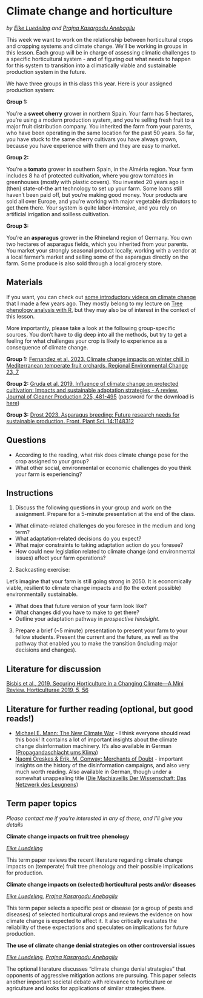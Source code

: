 # Climate change and horticulture
*by [Eike Luedeling](http://www.hortibonn.de/author/prof.-dr.-eike-luedeling/) and [Prajna Kasargodu Anebagilu](http://www.hortibonn.de/author/prajna-kasargodu-anebagilu/)*

This week we want to work on the relationship between horticultural crops and cropping systems and climate change. We'll be working in groups in this lesson. Each group will be in charge of assessing climatic challenges to a specific horticultural system - and of figuring out what needs to happen for this system to transition into a climatically viable and sustainable production system in the future.

We have three groups in this class this year. Here is your assigned production system:

**Group 1:**

You're a **sweet cherry** grower in northern Spain. Your farm has 5 hectares, you're using a modern production system, and you're selling fresh fruit to a major fruit distribution company. You inherited the farm from your parents, who have been operating in the same location for the past 50 years. So far, you have stuck to the same cherry cultivars you have always grown, because you have experience with them and they are easy to market.

**Group 2:**

You're a **tomato** grower in southern Spain, in the Alméria region. Your farm includes 8 ha of protected cultivation, where you grow tomatoes in greenhouses (mostly with plastic covers). You invested 20 years ago in (then) state-of-the art technology to set up your farm. Some loans still haven't been paid off, but you're making good money. Your products are sold all over Europe, and you're working with major vegetable distributors to get them there. Your system is quite labor-intensive, and you rely on artificial irrigation and soilless cultivation.

**Group 3:**

You're an **asparagus** grower in the Rhineland region of Germany. You own two hectares of asparagus fields, which you inherited from your parents. You market your strongly seasonal product locally, working with a vendor at a local farmer's market and selling some of the asparagus directly on the farm. Some produce is also sold through a local grocery store.


## Materials

If you want, you can check out [some introductory videos on climate change](http://inresgb-lehre.iaas.uni-bonn.de/chillR_book/climate-change-and-impact-projection.html) that I made a few years ago. They mostly belong to my lecture on [Tree phenology analysis with R](http://inresgb-lehre.iaas.uni-bonn.de/chillR_book/introduction.html), but they may also be of interest in the context of this lesson.

More importantly, please take a look at the following group-specific sources. You don't have to dig deep into all the methods, but try to get a feeling for what challenges your crop is likely to experience as a consequence of climate change.

**Group 1:** [Fernandez et al. 2023. Climate change impacts on winter chill in Mediterranean temperate fruit orchards. Regional Environmental Change 23, 7](https://link.springer.com/article/10.1007/s10113-022-02006-x)

**Group 2:** [Gruda et al. 2019. Influence of climate change on protected cultivation: Impacts and sustainable adaptation strategies - A review. Journal of Cleaner Production 225, 481-495](https://uni-bonn.sciebo.de/s/UiwIaaKAeOv8MX3) (password for the download is [here](https://ecampus.uni-bonn.de/goto_ecampus_copa_3530257.html))

**Group 3:** [Drost 2023. Asparagus breeding: Future research needs for sustainable production. Front. Plant Sci. 14:1148312](https://www.frontiersin.org/articles/10.3389/fpls.2023.1148312/full)


## Questions

* According to the reading, what risk does climate change pose for the crop assigned to your group?
* What other social, environmental or economic challenges do you think your farm is experiencing?

## Instructions

1) Discuss the following questions in your group and work on the assignment. Prepare for a 5-minute presentation at the end of the class.

*	What climate-related challenges do you foresee in the medium and long term?
*	What adaptation-related decisions do you expect?
* What major constraints to taking adaptation action do you foresee?
*	How could new legislation related to climate change (and environmental issues) affect your farm operations?

2) Backcasting exercise:

Let's imagine that your farm is still going strong in 2050. It is economically viable, resilient to climate change impacts and (to the extent possible) environmentally sustainable.

*	What does that future version of your farm look like?
* What changes did you have to make to get there?
* Outline your adaptation pathway in *prospective hindsight*.

3) Prepare a brief (~5 minute) presentation to present your farm to your fellow students. Present the current and the future, as well as the pathway that enabled you to make the transition (including major decisions and changes).


## Literature for discussion

[Bisbis et al., 2019. Securing Horticulture in a Changing Climate—A Mini Review. Horticulturae 2019, 5, 56](https://doi.org/10.3390/horticulturae5030056)


## Literature for further reading (optional, but good reads!)

- [Michael E. Mann: The New Climate War](https://en.wikipedia.org/wiki/The_New_Climate_War) - I think everyone should read this book! It contains a lot of important insights about the climate change disinformation machinery. It's also available in German ([Propagandaschlacht ums Klima](http://www.solar-buch.de/mann-propagandaschlacht-2021))
- [Naomi Oreskes & Erik. M. Conway: Merchants of Doubt](https://en.wikipedia.org/wiki/Merchants_of_Doubt) - important insights on the history of the disinformation campaigns, and also very much worth reading. Also available in German, though under a somewhat unappealing title ([Die Machiavellis Der Wissenschaft: Das Netzwerk des Leugnens](https://www.zvab.com/9783527412112/Machiavellis-Wissenschaft-Netzwerk-Leugnens-Erlebnis-3527412115/plp))


## Term paper topics

*Please contact me if you're interested in any of these, and I'll give you details*

**Climate change impacts on fruit tree phenology**

*[Eike Luedeling](http://www.hortibonn.de/author/prof.-dr.-eike-luedeling/)*

This term paper reviews the recent literature regarding climate change impacts on (temperate) fruit tree phenology and their possible implications for production.

**Climate change impacts on (selected) horticultural pests and/or diseases**

*[Eike Luedeling](http://www.hortibonn.de/author/prof.-dr.-eike-luedeling/), [Prajna Kasargodu Anebagilu](http://www.hortibonn.de/author/prajna-kasargodu-anebagilu/)*

This term paper selects a specific pest or disease (or a group of pests and diseases) of selected horticultural crops and reviews the evidence on how climate change is expected to affect it. It also critically evaluates the reliability of these expectations and speculates on implications for future production.

**The use of climate change denial strategies on other controversial issues**

*[Eike Luedeling](http://www.hortibonn.de/author/prof.-dr.-eike-luedeling/), [Prajna Kasargodu Anebagilu](http://www.hortibonn.de/author/prajna-kasargodu-anebagilu/)*

The optional literature discusses "climate change denial strategies" that opponents of aggressive mitigation actions are pursuing. This paper selects another important societal debate with relevance to horticulture or agriculture and looks for applications of similar strategies there.
